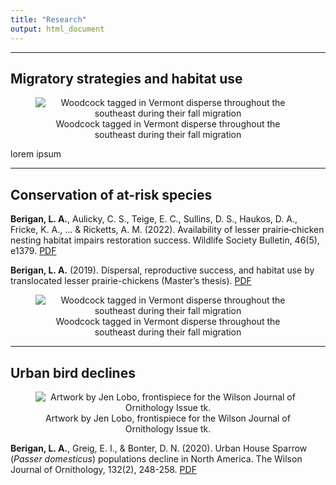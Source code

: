 ```yaml
---
title: "Research"
output: html_document
---
```

<hr />
## Migratory strategies and habitat use
<div class = row>
<div class = col-md-4>
<center>
![Woodcock tagged in Vermont disperse throughout the southeast during their fall migration](images/lpc_circle.png)
</center>
</div>

<div class = col-md-8>
lorem ipsum
</div>
</div>
<hr />
## Conservation of at-risk species
<div class = row>
<div class = col-md-8>
**Berigan, L. A.**, Aulicky, C. S., Teige, E. C., Sullins, D. S., Haukos, D. A., Fricke, K. A., ... & Ricketts, A. M. (2022). Availability of lesser prairie‐chicken nesting habitat impairs restoration success. Wildlife Society Bulletin, 46(5), e1379. [PDF](files/Berigan_LPCHabitat_2022.pdf)

**Berigan, L. A.** (2019). Dispersal, reproductive success, and habitat use by translocated lesser prairie-chickens (Master's thesis). [PDF](files/Berigan_MastersThesis.pdf)
</div>
<div class = col-md-4>
<center>
![Woodcock tagged in Vermont disperse throughout the southeast during their fall migration](images/lpc_circle.png)
</center>
</div>
</div>
<hr />
## Urban bird declines

<div class = row>
<div class = col-md-4>
<center>
![Artwork by Jen Lobo, frontispiece for the Wilson Journal of Ornithology Issue tk.](images/HOSP_JenLobo.png)
</center>
</div>

<div class = col-md-8>
**Berigan, L. A.**, Greig, E. I., & Bonter, D. N. (2020). Urban House Sparrow (*Passer domesticus*) populations decline in North America. The Wilson Journal of Ornithology, 132(2), 248-258. [PDF](files/Berigan_HouseSparrow_2020.pdf)
</div>
</div>





